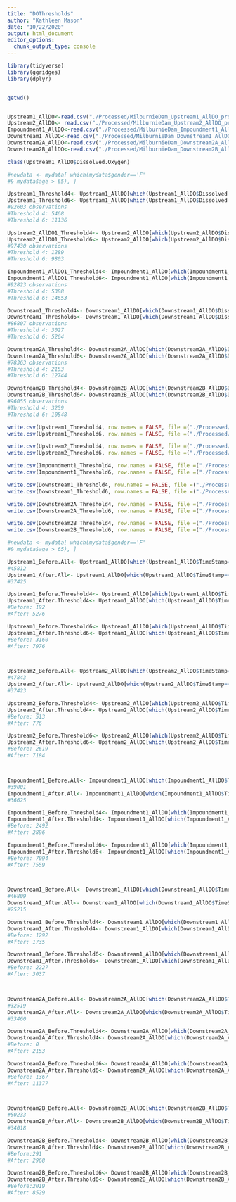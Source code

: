 ```yaml
---
title: "DOThresholds"
author: "Kathleen Mason"
date: "10/22/2020"
output: html_document
editor_options: 
  chunk_output_type: console
---
```


```r
library(tidyverse)
library(ggridges)
library(dplyr)


getwd()


Upstream1_AllDO<-read.csv("./Processed/MilburnieDam_Upstream1_AllDO_processed.csv")
Upstream2_AllDO<- read.csv("./Processed/MilburnieDam_Upstream2_AllDO_processed.csv")
Impoundment1_AllDO<-read.csv("./Processed/MilburnieDam_Impoundment1_AllDO_processed.csv")
Downstream1_AllDO<-read.csv("./Processed/MilburnieDam_Downstream1_AllDO_processed.csv")
Downstream2A_AllDO<-read.csv("./Processed/MilburnieDam_Downstream2A_AllDO_processed.csv")
Downstream2B_AllDO<-read.csv("./Processed/MilburnieDam_Downstream2B_AllDO_processed.csv")

class(Upstream1_AllDO$Dissolved.Oxygen)

```

```r
#newdata <- mydata[ which(mydata$gender=='F' 
#& mydata$age > 65), ]

Upstream1_Threshold4<- Upstream1_AllDO[which(Upstream1_AllDO$Dissolved.Oxygen <= 4),]
Upstream1_Threshold6<- Upstream1_AllDO[which(Upstream1_AllDO$Dissolved.Oxygen <= 6),]
#92603 observations
#Threshold 4: 5468
#Threshold 6: 11136

Upstream2_AllDO1_Threshold4<- Upstream2_AllDO[which(Upstream2_AllDO$Dissolved.Oxygen <= 4),]
Upstream2_AllDO1_Threshold6<- Upstream2_AllDO[which(Upstream2_AllDO$Dissolved.Oxygen <= 6),]
#97430 observations
#Threshold 4: 1289
#Threshold 6: 9803

Impoundment1_AllDO1_Threshold4<- Impoundment1_AllDO[which(Impoundment1_AllDO$Dissolved.Oxygen <= 4),]
Impoundment1_AllDO1_Threshold6<- Impoundment1_AllDO[which(Impoundment1_AllDO$Dissolved.Oxygen <= 6),]
#92823 observations
#Threshold 4: 5388
#Threshold 6: 14653

Downstream1_Threshold4<- Downstream1_AllDO[which(Downstream1_AllDO$Dissolved.Oxygen <= 4),]
Downstream1_Threshold6<- Downstream1_AllDO[which(Downstream1_AllDO$Dissolved.Oxygen <= 6),]
#86807 observations
#Threshold 4: 3027
#Threshold 6: 5264

Downstream2A_Threshold4<- Downstream2A_AllDO[which(Downstream2A_AllDO$Dissolved.Oxygen <= 4),]
Downstream2A_Threshold6<- Downstream2A_AllDO[which(Downstream2A_AllDO$Dissolved.Oxygen <= 6),]
#78363 observations
#Threshold 4: 2153
#Threshold 6: 12744

Downstream2B_Threshold4<- Downstream2B_AllDO[which(Downstream2B_AllDO$Dissolved.Oxygen <= 4),]
Downstream2B_Threshold6<- Downstream2B_AllDO[which(Downstream2B_AllDO$Dissolved.Oxygen <= 6),]
#96055 observations
#Threshold 4: 3259
#Threshold 6: 10548
```

```r
write.csv(Upstream1_Threshold4, row.names = FALSE, file =("./Processed/MilburnieDam_Upstream1_Threshold4_processed.csv"))
write.csv(Upstream1_Threshold6, row.names = FALSE, file =("./Processed/MilburnieDam_Upstream1_Threshold6_processed.csv"))

write.csv(Upstream2_Threshold4, row.names = FALSE, file =("./Processed/MilburnieDam_Upstream2_Threshold4_processed.csv"))
write.csv(Upstream2_Threshold6, row.names = FALSE, file =("./Processed/MilburnieDam_Upstream2_Threshold6_processed.csv"))

write.csv(Impoundment1_Threshold4, row.names = FALSE, file =("./Processed/MilburnieDam_Impoundment1_Threshold4_processed.csv"))
write.csv(Impoundment1_Threshold6, row.names = FALSE, file =("./Processed/MilburnieDam_Impoundment1_Threshold6_processed.csv"))

write.csv(Downstream1_Threshold4, row.names = FALSE, file =("./Processed/MilburnieDam_Downstream1_Threshold4_processed.csv"))
write.csv(Downstream1_Threshold6, row.names = FALSE, file =("./Processed/MilburnieDam_Downstream1_Threshold6_processed.csv"))

write.csv(Downstream2A_Threshold4, row.names = FALSE, file =("./Processed/MilburnieDam_Downstream2A_Threshold4_processed.csv"))
write.csv(Downstream2A_Threshold6, row.names = FALSE, file =("./Processed/MilburnieDam_Downstream2A_Threshold6_processed.csv"))

write.csv(Downstream2B_Threshold4, row.names = FALSE, file =("./Processed/MilburnieDam_Downstream2B_Threshold4_processed.csv"))
write.csv(Downstream2B_Threshold6, row.names = FALSE, file =("./Processed/MilburnieDam_Downstream2B_Threshold6_processed.csv"))
```

```r
#newdata <- mydata[ which(mydata$gender=='F' 
#& mydata$age > 65), ]

Upstream1_Before.All<- Upstream1_AllDO[which(Upstream1_AllDO$TimeStamp=='Before') ,]
#45812
Upstream1_After.All<- Upstream1_AllDO[which(Upstream1_AllDO$TimeStamp=='After') ,]
#37425

Upstream1_Before.Threshold4<- Upstream1_AllDO[which(Upstream1_AllDO$TimeStamp=='Before' & Upstream1_AllDO$Dissolved.Oxygen <= 4),]
Upstream1_After.Threshold4<- Upstream1_AllDO[which(Upstream1_AllDO$TimeStamp=='After' & Upstream1_AllDO$Dissolved.Oxygen <= 4),]
#Before: 192
#After: 5276

Upstream1_Before.Threshold6<- Upstream1_AllDO[which(Upstream1_AllDO$TimeStamp=='Before' & Upstream1_AllDO$Dissolved.Oxygen <= 6),]
Upstream1_After.Threshold6<- Upstream1_AllDO[which(Upstream1_AllDO$TimeStamp=='After' & Upstream1_AllDO$Dissolved.Oxygen <= 6),]
#Before: 3160
#After: 7976



Upstream2_Before.All<- Upstream2_AllDO[which(Upstream2_AllDO$TimeStamp=='Before') ,]
#47843
Upstream2_After.All<- Upstream2_AllDO[which(Upstream2_AllDO$TimeStamp=='After') ,]
#37423

Upstream2_Before.Threshold4<- Upstream2_AllDO[which(Upstream2_AllDO$TimeStamp=='Before' & Upstream2_AllDO$Dissolved.Oxygen <= 4),]
Upstream2_After.Threshold4<- Upstream2_AllDO[which(Upstream2_AllDO$TimeStamp=='After' & Upstream2_AllDO$Dissolved.Oxygen <= 4),]
#Before: 513
#After: 776

Upstream2_Before.Threshold6<- Upstream2_AllDO[which(Upstream2_AllDO$TimeStamp=='Before' & Upstream2_AllDO$Dissolved.Oxygen <= 6),]
Upstream2_After.Threshold6<- Upstream2_AllDO[which(Upstream2_AllDO$TimeStamp=='After' & Upstream2_AllDO$Dissolved.Oxygen <= 6),]
#Before: 2619
#After: 7184



Impoundment1_Before.All<- Impoundment1_AllDO[which(Impoundment1_AllDO$TimeStamp=='Before') ,]
#39001
Impoundment1_After.All<- Impoundment1_AllDO[which(Impoundment1_AllDO$TimeStamp=='After') ,]
#36625

Impoundment1_Before.Threshold4<- Impoundment1_AllDO[which(Impoundment1_AllDO$TimeStamp=='Before' & Impoundment1_AllDO$Dissolved.Oxygen <= 4),]
Impoundment1_After.Threshold4<- Impoundment1_AllDO[which(Impoundment1_AllDO$TimeStamp=='After' & Impoundment1_AllDO$Dissolved.Oxygen <= 4),]
#Before: 2492
#After: 2896

Impoundment1_Before.Threshold6<- Impoundment1_AllDO[which(Impoundment1_AllDO$TimeStamp=='Before' & Impoundment1_AllDO$Dissolved.Oxygen <= 6),]
Impoundment1_After.Threshold6<- Impoundment1_AllDO[which(Impoundment1_AllDO$TimeStamp=='After' & Impoundment1_AllDO$Dissolved.Oxygen <= 6),]
#Before: 7094
#After: 7559



Downstream1_Before.All<- Downstream1_AllDO[which(Downstream1_AllDO$TimeStamp=='Before') ,]
#46809
Downstream1_After.All<- Downstream1_AllDO[which(Downstream1_AllDO$TimeStamp=='After') ,]
#25215

Downstream1_Before.Threshold4<- Downstream1_AllDO[which(Downstream1_AllDO$TimeStamp=='Before' & Downstream1_AllDO$Dissolved.Oxygen <= 4),]
Downstream1_After.Threshold4<- Downstream1_AllDO[which(Downstream1_AllDO$TimeStamp=='After' & Downstream1_AllDO$Dissolved.Oxygen <= 4),]
#Before: 1292
#After: 1735

Downstream1_Before.Threshold6<- Downstream1_AllDO[which(Downstream1_AllDO$TimeStamp=='Before' & Downstream1_AllDO$Dissolved.Oxygen <= 6),]
Downstream1_After.Threshold6<- Downstream1_AllDO[which(Downstream1_AllDO$TimeStamp=='After' & Downstream1_AllDO$Dissolved.Oxygen <= 6),]
#Before: 2227
#After: 3037



Downstream2A_Before.All<- Downstream2A_AllDO[which(Downstream2A_AllDO$TimeStamp=='Before') ,]
#32519
Downstream2A_After.All<- Downstream2A_AllDO[which(Downstream2A_AllDO$TimeStamp=='After') ,]
#33460

Downstream2A_Before.Threshold4<- Downstream2A_AllDO[which(Downstream2A_AllDO$TimeStamp=='Before' & Downstream2A_AllDO$Dissolved.Oxygen <= 4),]
Downstream2A_After.Threshold4<- Downstream2A_AllDO[which(Downstream2A_AllDO$TimeStamp=='After' & Downstream2A_AllDO$Dissolved.Oxygen <= 4),]
#Before: 0
#After: 2153

Downstream2A_Before.Threshold6<- Downstream2A_AllDO[which(Downstream2A_AllDO$TimeStamp=='Before' & Downstream2A_AllDO$Dissolved.Oxygen <= 6),]
Downstream2A_After.Threshold6<- Downstream2A_AllDO[which(Downstream2A_AllDO$TimeStamp=='After' & Downstream2A_AllDO$Dissolved.Oxygen <= 6),]
#Before: 1367
#After: 11377



Downstream2B_Before.All<- Downstream2B_AllDO[which(Downstream2B_AllDO$TimeStamp=='Before') ,]
#50233
Downstream2B_After.All<- Downstream2B_AllDO[which(Downstream2B_AllDO$TimeStamp=='After') ,]
#34018

Downstream2B_Before.Threshold4<- Downstream2B_AllDO[which(Downstream2B_AllDO$TimeStamp=='Before' & Downstream2B_AllDO$Dissolved.Oxygen <= 4),]
Downstream2B_After.Threshold4<- Downstream2B_AllDO[which(Downstream2B_AllDO$TimeStamp=='After' & Downstream2B_AllDO$Dissolved.Oxygen <= 4),]
#Before:291
#After: 2968

Downstream2B_Before.Threshold6<- Downstream2B_AllDO[which(Downstream2B_AllDO$TimeStamp=='Before' & Downstream2B_AllDO$Dissolved.Oxygen <= 6),]
Downstream2B_After.Threshold6<- Downstream2B_AllDO[which(Downstream2B_AllDO$TimeStamp=='After' & Downstream2B_AllDO$Dissolved.Oxygen <= 6),]
#Before:2019
#After: 8529

```


